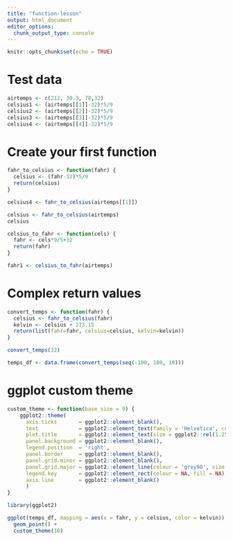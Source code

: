 ```yaml
---
title: "function-lesson"
output: html_document
editor_options: 
  chunk_output_type: console
---
```


```r
knitr::opts_chunk$set(echo = TRUE)
```

# Test data

```r
airtemps <- c(212, 30.3, 78,32)
celsius1 <- (airtemps[[1]]-32)*5/9
celsius2 <- (airtemps[[2]]-32)*5/9
celsius3 <- (airtemps[[3]]-32)*5/9
celsius4 <- (airtemps[[4]]-32)*5/9
```

# Create your first function

```r
fahr_to_celsius <- function(fahr) {
  celsius <- (fahr-32)*5/9
  return(celsius)
}
```

```r
celsius4 <- fahr_to_celsius(airtemps[[1]])

celsius <- fahr_to_celsius(airtemps)
celsius
```

```r
celsius_to_fahr <- function(cels) {
  fahr <- cels*9/5+32
  return(fahr)
}
```

```r
fahr1 <- celsius_to_fahr(airtemps)
```

# Complex return values

```r
convert_temps <- function(fahr) {
  celsius <- fahr_to_celsius(fahr)
  kelvin <- celsius + 273.15
  return(list(fahr=fahr, celsius=celsius, kelvin=kelvin))
}

convert_temps(32)

temps_df <- data.frame(convert_temps(seq(-100, 100, 10)))
```

# ggplot custom theme

```r
custom_theme <- function(base_size = 9) {
    ggplot2::theme(
      axis.ticks       = ggplot2::element_blank(),
      text             = ggplot2::element_text(family = 'Helvetica', color = 'gray30', size = base_size),
      plot.title       = ggplot2::element_text(size = ggplot2::rel(1.25), hjust = 0.5, face = 'bold'),
      panel.background = ggplot2::element_blank(),
      legend.position  = 'right',
      panel.border     = ggplot2::element_blank(),
      panel.grid.minor = ggplot2::element_blank(),
      panel.grid.major = ggplot2::element_line(colour = 'grey90', size = .25),
      legend.key       = ggplot2::element_rect(colour = NA, fill = NA),
      axis.line        = ggplot2::element_blank()
      )
}

library(ggplot2)

ggplot(temps_df, mapping = aes(x = fahr, y = celsius, color = kelvin)) +
  geom_point() +
  custom_theme(10)
```





